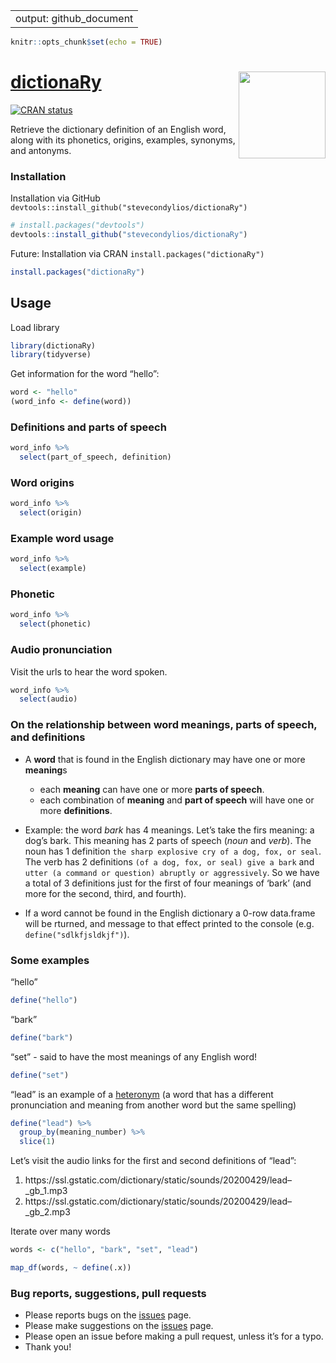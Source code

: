
---
output: github_document
---
  
```r
knitr::opts_chunk$set(echo = TRUE)
```

# <a href='https://github.com/stevecondylios/dictionaRy'>dictionaRy <img src="man/figures/light-logo.png" align="right" height="139" /></a>



<!-- badges: start -->
[![CRAN status](https://www.r-pkg.org/badges/version/dictionaRy)](https://cran.r-project.org/package=dictionaRy)
<!-- badges: end -->

Retrieve the dictionary definition of an English 
word, along with its phonetics, origins, examples, synonyms, and antonyms. 






### Installation

Installation via GitHub `devtools::install_github("stevecondylios/dictionaRy")`

```r

# install.packages("devtools")
devtools::install_github("stevecondylios/dictionaRy")

```


Future: Installation via CRAN `install.packages("dictionaRy")`

```r

install.packages("dictionaRy")

``` 


## Usage

Load library

```r

library(dictionaRy)
library(tidyverse)

``` 


Get information for the word "hello":

```r

word <- "hello"
(word_info <- define(word))

```


### Definitions and parts of speech

```r

word_info %>% 
  select(part_of_speech, definition)

```

### Word origins

```r

word_info %>% 
  select(origin)
```


### Example word usage

```r

word_info %>% 
  select(example)

```


### Phonetic 

```r

word_info %>% 
  select(phonetic)

```


### Audio pronunciation

Visit the urls to hear the word spoken. 

```r

word_info %>% 
  select(audio)

```



### On the relationship between word meanings, parts of speech, and definitions

- A **word** that is found in the English dictionary may have one or
more **meaning**s
  - each **meaning** can have one or more **parts of speech**. 
  - each combination of **meaning** and **part of speech** will have one or more 
  **definitions**. 

- Example: the word *bark* has 4 meanings. Let's take the firs meaning:
a dog's bark. This meaning has 2 parts of speech (*noun* and *verb*). 
The noun has 1 definition `the sharp explosive cry of a dog, fox, or seal`.  
The verb has 2 definitions `(of a dog, fox, or seal) give a bark` and 
`utter (a command or question) abruptly or aggressively`. So we have a total
of 3 definitions just for the first of four meanings of 'bark' (and more for
the second, third, and fourth). 

- If a word cannot be found in the English dictionary a 0-row data.frame will be
rturned, and message to that effect printed to the console (e.g. 
`define("sdlkfjsldkjf")`).



### Some examples

"hello"

```r

define("hello")

```


"bark" 

```r

define("bark")

```


"set" - said to have the most meanings of any English word!

```r

define("set")

```


"lead" is an example of a [heteronym](https://en.wikipedia.org/wiki/Heteronym_(linguistics))
(a word that has a different pronunciation and 
meaning from another word but the same spelling)


```r

define("lead") %>% 
  group_by(meaning_number) %>% 
  slice(1)

```

Let's visit the audio links for the first and second definitions of "lead":

1. https://ssl.gstatic.com/dictionary/static/sounds/20200429/lead--_gb_1.mp3
2. https://ssl.gstatic.com/dictionary/static/sounds/20200429/lead--_gb_2.mp3




Iterate over many words


```r
words <- c("hello", "bark", "set", "lead")

map_df(words, ~ define(.x))

```






### Bug reports, suggestions, pull requests

- Please reports bugs on the [issues](https://github.com/stevecondylios/dictionaRy/issues) page. 
- Please make suggestions on the [issues](https://github.com/stevecondylios/dictionaRy/issues) page. 
- Please open an issue before making a pull request, unless it's for a typo. 
- Thank you!








